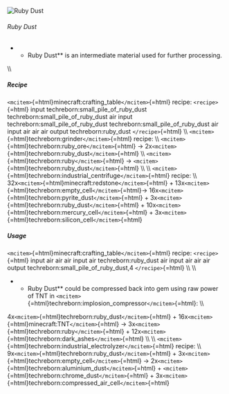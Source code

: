![Ruby Dust](/mods/techreborn/ruby_dust.png)

###### Ruby Dust

-   -   Ruby Dust** is an intermediate material used for further
        processing.

\\\\

##### Recipe

`<mcitem>`{=html}minecraft:crafting_table`</mcitem>`{=html} recipe:
`<recipe>`{=html} input techreborn:small_pile_of_ruby_dust
techreborn:small_pile_of_ruby_dust air input
techreborn:small_pile_of_ruby_dust techreborn:small_pile_of_ruby_dust
air input air air air output techreborn:ruby_dust `</recipe>`{=html}
\\\\ `<mcitem>`{=html}techreborn:grinder`</mcitem>`{=html} recipe: \\\\
`<mcitem>`{=html}techreborn:ruby_ore`</mcitem>`{=html} -\>
2x`<mcitem>`{=html}techreborn:ruby_dust`</mcitem>`{=html} \\\\
`<mcitem>`{=html}techreborn:ruby`</mcitem>`{=html} -\>
`<mcitem>`{=html}techreborn:ruby_dust`</mcitem>`{=html} \\\\ \\\\
`<mcitem>`{=html}techreborn:industrial_centrifuge`</mcitem>`{=html}
recipe: \\\\ 32x`<mcitem>`{=html}minecraft:redstone`</mcitem>`{=html} +
13x`<mcitem>`{=html}techreborn:empty_cell`</mcitem>`{=html}-\>
16x`<mcitem>`{=html}techreborn:pyrite_dust`</mcitem>`{=html} +
3x`<mcitem>`{=html}techreborn:ruby_dust`</mcitem>`{=html} +
10x`<mcitem>`{=html}techreborn:mercury_cell`</mcitem>`{=html} +
3x`<mcitem>`{=html}techreborn:silicon_cell`</mcitem>`{=html}

##### Usage

`<mcitem>`{=html}minecraft:crafting_table`</mcitem>`{=html} recipe:
`<recipe>`{=html} input air air air input air techreborn:ruby_dust air
input air air air output techreborn:small_pile_of_ruby_dust,4
`</recipe>`{=html} \\\\ \\\\

-   -   Ruby Dust** could be compressed back into gem using raw power
        of TNT in
        `<mcitem>`{=html}techreborn:implosion_compressor`</mcitem>`{=html}:
        \\\\

4x`<mcitem>`{=html}techreborn:ruby_dust`</mcitem>`{=html} +
16x`<mcitem>`{=html}minecraft:TNT`</mcitem>`{=html} -\>
3x`<mcitem>`{=html}techreborn:ruby`</mcitem>`{=html} +
12x`<mcitem>`{=html}techreborn:dark_ashes`</mcitem>`{=html} \\\\ \\\\
`<mcitem>`{=html}techreborn:industrial_electrolyzer`</mcitem>`{=html}
recipe: \\\\ 9x`<mcitem>`{=html}techreborn:ruby_dust`</mcitem>`{=html} +
3x`<mcitem>`{=html}techreborn:empty_cell`</mcitem>`{=html} -\>
2x`<mcitem>`{=html}techreborn:aluminium_dust`</mcitem>`{=html} +
`<mcitem>`{=html}techreborn:chrome_dust`</mcitem>`{=html} +
3x`<mcitem>`{=html}techreborn:compressed_air_cell`</mcitem>`{=html}
